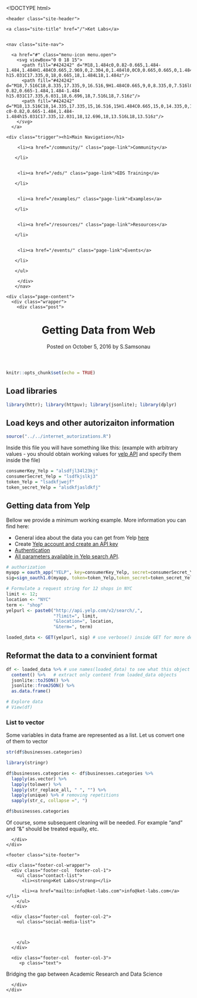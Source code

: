 <!DOCTYPE html>
<html>


<link rel="shortcut icon" type="image/png" href="/images/favicon.png">

  <head>
  <meta charset="utf-8">
  <meta http-equiv="X-UA-Compatible" content="IE=edge">
  <meta name="viewport" content="width=device-width, initial-scale=1">

  <title>Getting Data from Web</title>
  <meta name="description" content="Bridging the gap between Academic Research and Data Science
">

  <link rel="stylesheet" href="/css/main.css">
  <link rel="canonical" href="http://localhost:5000/resources/data_from_web_yelp.Rmd">
  <link rel="alternate" type="application/rss+xml" title="Ket Labs" href="http://localhost:5000/feed.xml" />
<link rel='stylesheet' id='open-sans-css'  href='//fonts.googleapis.com/css?family=Open+Sans%3A300italic%2C400italic%2C600italic%2C300%2C400%2C600&#038;subset=latin%2Clatin-ext&#038;ver=4.2.4' type='text/css' media='all' />
<link href='http://fonts.googleapis.com/css?family=Titillium+Web:600italic,600,400,400italic' rel='stylesheet' type='text/css'>





<script>
  (function(i,s,o,g,r,a,m){i['GoogleAnalyticsObject']=r;i[r]=i[r]||function(){
  (i[r].q=i[r].q||[]).push(arguments)},i[r].l=1*new Date();a=s.createElement(o),
  m=s.getElementsByTagName(o)[0];a.async=1;a.src=g;m.parentNode.insertBefore(a,m)
  })(window,document,'script','https://www.google-analytics.com/analytics.js','ga');

  ga('create', 'UA-77268505-1', 'auto');
  ga('send', 'pageview');

</script>
</head>


  <body>

    <header class="site-header">

  <div class="wrapper">

    <a class="site-title" href="/">Ket Labs</a>


    <nav class="site-nav">

      <a href="#" class="menu-icon menu.open">
        <svg viewBox="0 0 18 15">
          <path fill="#424242" d="M18,1.484c0,0.82-0.665,1.484-1.484,1.484H1.484C0.665,2.969,0,2.304,0,1.484l0,0C0,0.665,0.665,0,1.484,0 h15.031C17.335,0,18,0.665,18,1.484L18,1.484z"/>
          <path fill="#424242" d="M18,7.516C18,8.335,17.335,9,16.516,9H1.484C0.665,9,0,8.335,0,7.516l0,0c0-0.82,0.665-1.484,1.484-1.484 h15.031C17.335,6.031,18,6.696,18,7.516L18,7.516z"/>
          <path fill="#424242" d="M18,13.516C18,14.335,17.335,15,16.516,15H1.484C0.665,15,0,14.335,0,13.516l0,0 c0-0.82,0.665-1.484,1.484-1.484h15.031C17.335,12.031,18,12.696,18,13.516L18,13.516z"/>
        </svg>
      </a>  

    <div class="trigger"><h1>Main Navigation</h1>

 <ul class="menu">

    
    
     <li><a href="/community/" class="page-link">Community</a>
    
    </li>
    
    
     <li><a href="/eds/" class="page-link">EDS Training</a>
    
    </li>
    
    
     <li><a href="/examples/" class="page-link">Examples</a>
    
    </li>
    
    
     <li><a href="/resources/" class="page-link">Resources</a>
    
    </li>
    
    
     <li><a href="/events/" class="page-link">Events</a>
    
    </li>
    
    </ul>


<!-- <ul class="menu">
        <li> <a class="page-link" href="/about">About</a></li>
        <li> <a class="page-link"  href="/blog">Blog</a>
        <li> <a class="page-link" href="/blog">CV</a>
        <li> <a class="page-link" href="/blog">For Students</a></li>
        <li> <a class="page-link"  href="/blog">Research</a></a>
        <li> <a class="page-link" href="/blog">Teaching</a>
<ul class="sub-menu">
	<li><a href="http://svmiller.com/teaching/posc-1020-introduction-to-international-relations/">POSC 1020 – Introduction to International Relations</a></li>
	<li><a href="http://svmiller.com/teaching/posc-3410-quantitative-methods-in-political-science/">POSC 3410 – Quantitative Methods in Political Science</a></li>
	<li><a href="http://svmiller.com/teaching/posc-3610-international-politics-in-crisis/">POSC 3610 – International Politics in Crisis</a></li>
	<li><a href="http://svmiller.com/teaching/posc-3630-united-states-foreign-policy/">POSC 3630 – United States Foreign Policy</a></li>
</ul></li>
        <li> <a class="page-link" href="/blog">Miscellany</a>
<ul class="sub-menu">
	<li><a href="http://svmiller.com/teaching/posc-1020-introduction-to-international-relations/">Clean USAID Greenbook Data</a></li>
	<li><a href="http://svmiller.com/teaching/posc-3410-quantitative-methods-in-political-science/">Journal of Peace Research *.bst File</a></li>
	<li><a href="http://svmiller.com/teaching/posc-3610-international-politics-in-crisis/">My Custom Beamer Style</a></li>
</ul> 

</li>
</ul> -->

     </div>  
    </nav>

  </div>

</header>


    <div class="page-content">
      <div class="wrapper">
        <div class="post">

  <header class="post-header">
    <h1 class="post-title">Getting Data from Web</h1>
    <p class="post-meta">Posted on October 5, 2016 by  S.Samsonau  

</p>
  </header>

  <article class="post-content">
    ```r
knitr::opts_chunk$set(echo = TRUE)
```

## Load libraries

```r
library(httr); library(httpuv); library(jsonlite); library(dplyr)
```

## Load keys and other autorizaiton information

```r
source("../../internet_autorizations.R")
```

Inside this file you will have something like this: (example with arbitrary values - you should obtain working values for [yelp API](https://www.yelp.com/developers/api_console) and specify them inside the file)

```r
consumerKey_Yelp = "alsdfjl34l23kj"
consumerSecret_Yelp = "lsdfkjslkj3"
token_Yelp = "lsadkfjwejf"
token_secret_Yelp = "alsdkfjasldkfj"
```

## Getting data from Yelp

Bellow we provide a minimum working example. More information you can find here:

* General idea about the data you can get from Yelp [here](https://www.yelp.com/developers/documentation/v2/overview)
* Create [Yelp account and create an API key](https://www.yelp.com/developers/api_console)
* [Authentication](https://www.yelp.com/developers/documentation/v2/authentication)
* [All parameters available in Yelp search API](https://www.yelp.com/developers/documentation/v2/search_api).  

```r
# authorization
myapp = oauth_app("YELP", key=consumerKey_Yelp, secret=consumerSecret_Yelp)
sig=sign_oauth1.0(myapp, token=token_Yelp,token_secret=token_secret_Yelp)

# Formulate a request string for 12 shops in NYC
limit <- 12;
location <- "NYC"
term <- "shop"
yelpurl <- paste0("http://api.yelp.com/v2/search/,",
                  "?limit=", limit, 
                  "&location=", location,
                  "&term=", term)

loaded_data <- GET(yelpurl, sig) # use verbose() inside GET for more details
```

## Reformat the data to a convinient format

```r
df <- loaded_data %>% # use names(loaded_data) to see what this object contains
  content() %>%   # extract only content from loaded_data objects
  jsonlite::toJSON() %>%  
  jsonlite::fromJSON() %>%
  as.data.frame()

# Explore data
# View(df)
```

### List to vector

Some variables in data frame are represented as a list. Let us convert one of them to vector

```r
str(df$businesses.categories)

library(stringr)

df$businesses.categories <- df$businesses.categories %>%
  lapply(as.vector) %>%
  lapply(tolower) %>%
  lapply(str_replace_all, " ", "") %>%
  lapply(unique) %>% # removing repetitions
  sapply(str_c, collapse =", ")

df$businesses.categories
```

Of course, some subsequent cleaning will be needed. For example "and" and "&" should be treated equally, etc.

  </article>

</div>

      </div>
    </div>

    <footer class="site-footer">

  <div class="wrapper">

<!--     <h2 class="footer-heading">Ket Labs</h2> -->

    <div class="footer-col-wrapper">
      <div class="footer-col  footer-col-1">
        <ul class="contact-list">
          <li><strong>Ket Labs</strong></li>

          <li><a href="mailto:info@ket-labs.com">info@ket-labs.com</a></li>
        </ul>
      </div>

      <div class="footer-col  footer-col-2">
        <ul class="social-media-list">
          

          
        </ul>
      </div>

      <div class="footer-col  footer-col-3">
         <p class="text">
Bridging the gap between Academic Research and Data Science
 
      </div>
    </div>

  </div>

</footer>

  </body>

</html>

